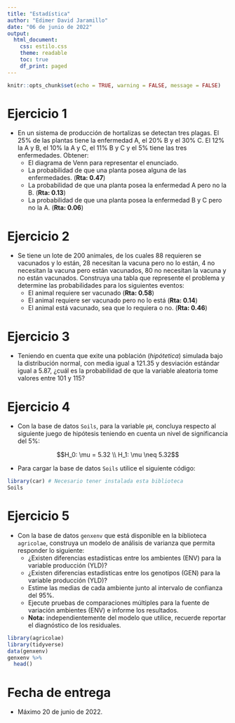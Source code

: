 ```yaml
---
title: "Estadística"
author: "Edimer David Jaramillo"
date: "06 de junio de 2022"
output:
  html_document:
    css: estilo.css
    theme: readable
    toc: true
    df_print: paged
---
```


```r
knitr::opts_chunk$set(echo = TRUE, warning = FALSE, message = FALSE)
```

# Ejercicio 1

  - En un sistema de producción de hortalizas se detectan tres plagas. El 25% de las plantas tiene la enfermedad A, el 20% B y el 30% C. El 12% la A y B, el 10% la A y C, el 11% B y C y el 5% tiene las tres enfermedades. Obtener:
    - El diagrama de Venn para representar el enunciado.
    - La probabilidad de que una planta posea alguna de las enfermedades. (**Rta: 0.47**)
    - La probabilidad de que una planta posea la enfermedad A pero no la B.  (**Rta: 0.13**)
    - La probabilidad de que una planta posea la enfermedad B y C pero no la A.  (**Rta: 0.06**)

# Ejercicio 2

- Se tiene un lote de 200 animales, de los cuales 88 requieren se vacunados y lo están, 28 necesitan la vacuna pero no lo están, 4 no necesitan la vacuna pero están vacunados, 80 no necesitan la vacuna y no están vacunados. Construya una tabla que represente el problema y determine las probabilidades para los siguientes eventos:
  - El animal requiere ser vacunado  (**Rta: 0.58**)
  - El animal requiere ser vacunado pero no lo está (**Rta: 0.14**)
  - El animal está vacunado, sea que lo requiera o no.  (**Rta: 0.46**)

# Ejercicio 3

- Teniendo en cuenta que exite una población (*hipótetica*) simulada bajo la distribución normal, con media igual a 121.35 y desviación estándar igual a 5.87, ¿cuál es la probabilidad de que la variable aleatoria tome valores entre 101 y 115?

# Ejercicio 4

- Con la base de datos `Soils`, para la variable `pH`, concluya respecto al siguiente juego de hipótesis teniendo en cuenta un nivel de significancia del 5%:

$$H_0: \mu = 5.32 \\
H_1: \mu \neq 5.32$$

- Para cargar la base de datos `Soils` utilice el siguiente código:

```r
library(car) # Necesario tener instalada esta biblioteca
Soils
```

# Ejercicio 5

- Con la base de datos `genxenv` que está disponible en la biblioteca `agricolae`, construya un modelo de análisis de varianza que permita responder lo siguiente:
  - ¿Existen diferencias estadísticas entre los ambientes (ENV) para la variable producción (YLD)?
  - ¿Existen diferencias estadísticas entre los genotipos (GEN) para la variable producción (YLD)?
  - Estime las medias de cada ambiente junto al intervalo de confianza del 95%.
  - Ejecute pruebas de comparaciones múltiples para la fuente de variación ambientes (ENV) e informe los resultados.
  - **Nota:** independientemente del modelo que utilice, recuerde reportar el diagnóstico de los residuales.

```r
library(agricolae)
library(tidyverse)
data(genxenv)
genxenv %>% 
  head()
```


# Fecha de entrega

- Máximo 20 de junio de 2022.
